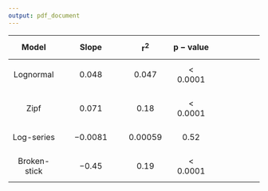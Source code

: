 ```yaml
---
output: pdf_document
---
```



|  $$\mathbf{Model}$$ | $$\mathbf{Slope}$$ |$$\boldsymbol{r^{2}}$$ | $$\boldsymbol{p-value}$$ |
|:-------------:|-----------------:|------------:|------------:|------------:|
|   $$\mathrm{Lognormal}$$ |   $$0.048$$   |     $$0.047$$           |  $$< 0.0001$$    |
|   |            |            | | | 
|   $$\mathrm{Zipf}$$      |   $$0.071$$   |     $$0.18$$           | $$< 0.0001$$     |
|   |            |            | | | 
|  $$\mathrm{Log\mbox{-}series}$$ |   $$-0.0081$$    |      $$0.00059$$            |  $$0.52$$    |
|   |            |            | | | 
| $$\mathrm{Broken\mbox{-}stick}$$|  $$-0.45$$      |      $$0.19$$   | $$< 0.0001$$ |


